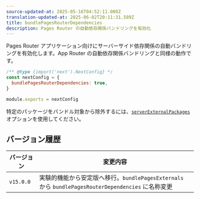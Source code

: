 ```yaml
---
source-updated-at: 2025-05-16T04:52:11.000Z
translation-updated-at: 2025-06-02T20:11:31.589Z
title: bundlePagesRouterDependencies
description: Pages Router の自動依存関係バンドリングを有効化
---
```


Pages Router アプリケーション向けにサーバーサイド依存関係の自動バンドリングを有効化します。App Router の自動依存関係バンドリングと同様の動作です。

```js filename="next.config.js"
/** @type {import('next').NextConfig} */
const nextConfig = {
  bundlePagesRouterDependencies: true,
}

module.exports = nextConfig
```

特定のパッケージをバンドル対象から除外するには、[`serverExternalPackages`](/docs/pages/api-reference/config/next-config-js/serverExternalPackages) オプションを使用してください。

## バージョン履歴

| バージョン   | 変更内容                                                                                                   |
| --------- | --------------------------------------------------------------------------------------------------------- |
| `v15.0.0` | 実験的機能から安定版へ移行。`bundlePagesExternals` から `bundlePagesRouterDependencies` に名称変更         |